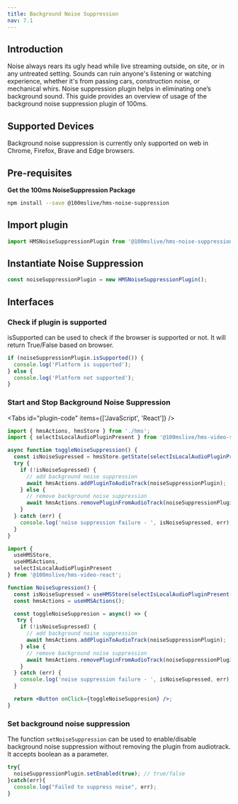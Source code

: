 ```yaml
---
title: Background Noise Suppression
nav: 7.1
---
```


## Introduction
Noise always rears its ugly head while live streaming outside, on site, or in any untreated setting. Sounds can ruin anyone's listening or watching experience, whether it's from passing cars, construction noise, or mechanical whirs.
Noise suppression plugin helps in eliminating one’s background sound.
This guide provides an overview of usage of the background noise suppression plugin of 100ms.


## Supported Devices

Background noise suppression is currently only supported on web in Chrome, Firefox, Brave and Edge browsers.


## Pre-requisites

**Get the 100ms NoiseSuppression Package**

```bash
npm install --save @100mslive/hms-noise-suppression
```

## Import plugin

```jsx
import HMSNoiseSuppressionPlugin from '@100mslive/hms-noise-suppression';
```

## Instantiate Noise Suppression 

```jsx
const noiseSuppressionPlugin = new HMSNoiseSuppressionPlugin();
```

## Interfaces

### Check if plugin is supported

isSupported can be used to check if the browser is supported or not.
It will return True/False based on browser.

```jsx
if (noiseSuppressionPlugin.isSupported()) {
  console.log('Platform is supported');
} else {
  console.log('Platform not supported');
}
```

### Start and Stop Background Noise Suppression

<Tabs id="plugin-code" items={['JavaScript', 'React']} />

<Tab id='plugin-code-0'>

```js
import { hmsActions, hmsStore } from './hms';
import { selectIsLocalAudioPluginPresent } from '@100mslive/hms-video-store';

async function toggleNoiseSuppression() {
  const isNoiseSupressed = hmsStore.getState(selectIsLocalAudioPluginPresent(noiseSuppressionPlugin.getName()));
  try {
    if (!isNoiseSupressed) {
      // add background noise suppression
      await hmsActions.addPluginToAudioTrack(noiseSuppressionPlugin);
    } else {
      // remove background noise suppression
      await hmsActions.removePluginFromAudioTrack(noiseSuppressionPlugin);
    }
  } catch (err) {
    console.log('noise suppression failure - ', isNoiseSupressed, err);
  }
}
```

</Tab>

<Tab id='plugin-code-1'>

```jsx
import {
  useHMSStore,
  useHMSActions,
  selectIsLocalAudioPluginPresent
} from '@100mslive/hms-video-react';

function NoiseSupression() {
  const isNoiseSupressed = useHMSStore(selectIsLocalAudioPluginPresent(noiseSuppressionPlugin.getName());
  const hmsActions = useHMSActions();

  const toggleNoiseSuppresion = async() => {
   try {
    if (!isNoiseSupressed) {
      // add background noise suppression
      await hmsActions.addPluginToAudioTrack(noiseSuppressionPlugin);
    } else {
      // remove background noise suppression
      await hmsActions.removePluginFromAudioTrack(noiseSuppressionPlugin);
    }
  } catch (err) {
    console.log('noise suppression failure - ', isNoiseSupressed, err);
  }

  return <Button onClick={toggleNoiseSuppresion} />;
}
```

</Tab>

### Set background noise suppression

The function `setNoiseSuppression` can be used to enable/disable background noise suppression without removing the plugin from audiotrack.
It accepts boolean as a parameter.

```jsx
try{
  noiseSuppressionPlugin.setEnabled(true); // true/false
}catch(err){
  console.log("Failed to suppress noise", err);
}
```

